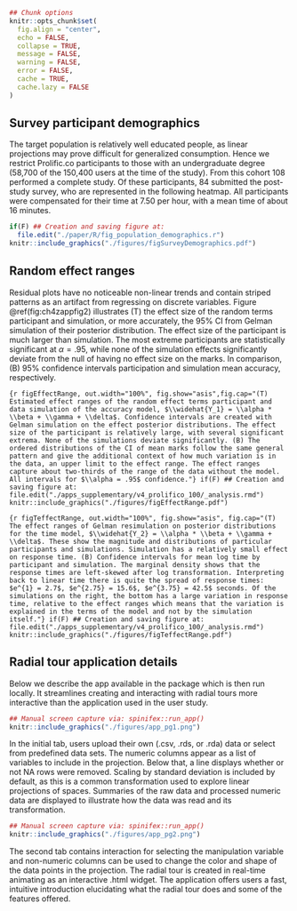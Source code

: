 <!-- Do not add YAML header to child document. -->
<!-- # Appendix {#sec:appendix} listed in parent document -->
<!-- {-} means unnumbered section, alternatively {.unnumbered #section-id} -->
```r
## Chunk options
knitr::opts_chunk$set(
  fig.align = "center",
  echo = FALSE,
  collapse = TRUE,
  message = FALSE,
  warning = FALSE,
  error = FALSE,
  cache = TRUE,
  cache.lazy = FALSE
)
```

## Survey participant demographics {-}

The target population is relatively well educated people, as linear projections may prove difficult for generalized consumption. Hence we restrict Prolific.co participants to those with an undergraduate degree (58,700 of the 150,400 users at the time of the study). From this cohort 108 performed a complete study. Of these participants, 84 submitted the post-study survey, who are represented in the following heatmap. All participants were compensated for their time at \pounds 7.50 per hour, with a mean time of about 16 minutes.

```r
if(F) ## Creation and saving figure at:
  file.edit("./paper/R/fig_population_demographics.r")
knitr::include_graphics("./figures/figSurveyDemographics.pdf")
```


## Random effect ranges {-}

<!-- Random effects vs Mean Mark CI by participant and sim -->
Residual plots have no noticeable non-linear trends and contain striped patterns as an artifact from regressing on discrete variables. Figure \@ref(fig:ch4zappfig2) illustrates (T) the effect size of the random terms participant and simulation, or more accurately, the 95\% CI from Gelman simulation of their posterior distribution. The effect size of the participant is much larger than simulation. The most extreme participants are statistically significant at $\alpha = .95$, while none of the simulation effects significantly deviate from the null of having no effect size on the marks. In comparison, (B) 95\% confidence intervals participation and simulation mean accuracy, respectively.


```{r figEffectRange, out.width="100%", fig.show="asis",fig.cap="(T) Estimated effect ranges of the random effect terms participant and data simulation of the accuracy model, $\\widehat{Y_1} = \\alpha * \\beta + \\gamma + \\delta$. Confidence intervals are created with Gelman simulation on the effect posterior distributions. The effect size of the participant is relatively large, with several significant extrema. None of the simulations deviate significantly. (B) The ordered distributions of the CI of mean marks follow the same general pattern and give the additional context of how much variation is in the data, an upper limit to the effect range. The effect ranges capture about two-thirds of the range of the data without the model. All intervals for $\\alpha = .95$ confidence."}
if(F) ## Creation and saving figure at:
  file.edit("./apps_supplementary/v4_prolifico_100/_analysis.rmd")
knitr::include_graphics("./figures/figEffectRange.pdf")
```

```{r figTeffectRange, out.width="100%", fig.show="asis", fig.cap="(T) The effect ranges of Gelman resimulation on posterior distributions for the time model, $\\widehat{Y_2} = \\alpha * \\beta + \\gamma + \\delta$. These show the magnitude and distributions of particular participants and simulations. Simulation has a relatively small effect on response time. (B) Confidence intervals for mean log time by participant and simulation. The marginal density shows that the response times are left-skewed after log transformation. Interpreting back to linear time there is quite the spread of response times: $e^{1} = 2.7$, $e^{2.75} = 15.6$, $e^{3.75} = 42.5$ seconds. Of the simulations on the right, the bottom has a large variation in response time, relative to the effect ranges which means that the variation is explained in the terms of the model and not by the simulation itself."}
if(F) ## Creation and saving figure at:
  file.edit("./apps_supplementary/v4_prolifico_100/_analysis.rmd")
knitr::include_graphics("./figures/figTeffectRange.pdf")
```


## Radial tour application details {-}

Below we describe the \pkg{shiny} app available in the \pkg{spinifex} package which is then run locally. It streamlines creating and interacting with radial tours more interactive than the application used in the user study.

```r
## Manual screen capture via: spinifex::run_app()
knitr::include_graphics("./figures/app_pg1.png")
```

In the initial tab, users upload their own (.csv, .rds, or .rda) data or select from predefined data sets. The numeric columns appear as a list of variables to include in the projection. Below that, a line displays whether or not NA rows were removed. Scaling by standard deviation is included by default, as this is a common transformation used to explore linear projections of spaces. Summaries of the raw data and processed numeric data are displayed to illustrate how the data was read and its transformation.

```r
## Manual screen capture via: spinifex::run_app()
knitr::include_graphics("./figures/app_pg2.png")
```

The second tab contains interaction for selecting the manipulation variable and non-numeric columns can be used to change the color and shape of the data points in the projection. The radial tour is created in real-time animating as an interactive \pkg{plotly} .html widget. The application offers users a fast, intuitive introduction elucidating what the radial tour does and some of the features offered.


